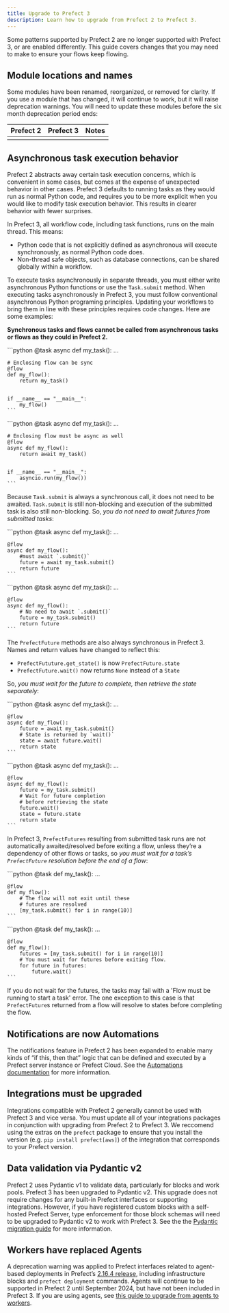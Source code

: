 ```yaml
---
title: Upgrade to Prefect 3
description: Learn how to upgrade from Prefect 2 to Prefect 3.
---
```


Some patterns supported by Prefect 2 are no longer supported with Prefect 3, or are enabled differently. 
This guide covers changes that you may need to make to ensure your flows keep flowing.

## Module locations and names

Some modules have been renamed, reorganized, or removed for clarity. If you use a module that has changed, it will continue to work, but it will raise deprecation warnings. 
You will need to update these modules before the six month deprecation period ends:

| Prefect 2 | Prefect 3 | Notes                                 |
| --------- | --------- | ------------------------------------- |
|           |           |                                       |

## Asynchronous task execution behavior

Prefect 2 abstracts away certain task execution concerns, which is convenient in some cases, but comes at the expense of unexpected behavior in other cases. 
Prefect 3 defaults to running tasks as they would run as normal Python code, and requires you to be more explicit when you would like to modify task execution behavior. 
This results in clearer behavior with fewer surprises.

In Prefect 3, all workflow code, including task functions, runs on the main thread. This means:

- Python code that is not explicitly defined as asynchronous will execute synchronously, as normal Python code does.
- Non-thread safe objects, such as database connections, can be shared globally within a workflow.

To execute tasks asynchronously in separate threads, you must either write asynchronous Python functions or use the `Task.submit` method. 
When executing tasks asynchronously in Prefect 3, you must follow conventional asynchronous Python programing principles. 
Updating your workflows to bring them in line with these principles requires code changes. Here are some examples:

**Synchronous tasks and flows cannot be called from asynchronous tasks or flows as they could in Prefect 2.**

<CardGroup cols={2}>
  <Card title="Prefect 2">
    ```python
    @task
    async def my_task():
	...
	

    # Enclosing flow can be sync
    @flow
    def my_flow():
	    return my_task()
	
		
    if __name__ == "__main__":
	    my_flow()
    ```
  </Card>
  <Card title="Prefect 3">
    ```python
    @task
    async def my_task():
	    ...
	

    # Enclosing flow must be async as well
    @flow
    async def my_flow():
	    return await my_task()
	
	
    if __name__ == "__main__":
	    asyncio.run(my_flow())
    ``` 
  </Card>
</CardGroup>

Because `Task.submit` is always a synchronous call, it does not need to be awaited. 
`Task.submit` is still non-blocking and execution of the submitted task is also still non-blocking. 
So, *you do not need to await futures from submitted tasks*:

<CardGroup cols={2}>
  <Card title="Prefect 2">
    ```python
    @task
    async def my_task():
	        ...
	
	
    @flow
    async def my_flow():
	    #must await `.submit()`
	    future = await my_task.submit()
	    return future
    ```
  </Card>
  <Card title="Prefect 3">
    ```python
    @task
    async def my_task():
	    ...
	
	
    @flow
    async def my_flow():
	    # No need to await `.submit()`
	    future = my_task.submit()
	    return future
    ```
  </Card>
</CardGroup>

The `PrefectFuture` methods are also always synchronous in Prefect 3. Names and return values have changed to reflect this:

- `PrefectFututure.get_state()` is now `PrefectFuture.state`
- `PrefectFuture.wait()` now returns `None` instead of a `State`

So, *you must wait for the future to complete, then retrieve the state separately*:

<CardGroup cols={2}>
  <Card title="Prefect 2">
    ```python
    @task
    async def my_task():
    	...
	
	
    @flow
    async def my_flow():
    	future = await my_task.submit()
	    # State is returned by `wait()`
	    state = await future.wait()
	    return state
    ```
  </Card>
  <Card title="Prefect 3">
    ```python
    @task
    async def my_task():
    	...
	
	
    @flow
    async def my_flow():
	    future = my_task.submit()
	    # Wait for future completion  
	    # before retrieving the state
	    future.wait()
	    state = future.state
	    return state
    ```
  </Card>
</CardGroup>

In Prefect 3, `PrefectFutures` resulting from submitted task runs are not automatically awaited/resolved before exiting a flow, unless they’re a dependency of other flows or tasks, so *you must wait for a task’s `PrefectFuture` resolution before the end of a flow*:

<CardGroup cols={2}>
  <Card title="Prefect 2">
    ```python
    @task
    def my_task():
	    ...
	
	
    @flow
    def my_flow():
	    # The flow will not exit until these 
	    # futures are resolved
	    [my_task.submit() for i in range(10)]
    ```
  </Card>
  <Card title="Prefect 3">
    ```python
    @task
    def my_task():
	    ...
	
	
    @flow
    def my_flow():
	    futures = [my_task.submit() for i in range(10)]
	    # You must wait for futures before exiting flow.
	    for future in futures:
		    future.wait()
    ```
  </Card>
</CardGroup>

If you do not wait for the futures, the tasks may fail with a 'Flow must be running to start a task' error. 
The one exception to this case is that `PrefectFuture`s returned from a flow will resolve to states before completing the flow.

## Notifications are now Automations

The notifications feature in Prefect 2 has been expanded to enable many kinds of “if this, then that” logic that can be defined and executed by a Prefect server instance or Prefect Cloud.
See the [Automations documentation](/3.0rc/automate/events/automations-triggers) for more information.

## Integrations must be upgraded

Integrations compatible with Prefect 2 generally cannot be used with Prefect 3 and vice versa. 
You must update all of your integrations packages in conjunction with upgrading from Prefect 2 to Prefect 3. 
We reccomend using the extras on the `prefect` package to ensure that you install the version (e.g. `pip install prefect[aws]`) of the integration that corresponds to your Prefect version.

## Data validation via Pydantic v2

Prefect 2 uses Pydantic v1 to validate data, particularly for blocks and work pools. 
Prefect 3 has been upgraded to Pydantic v2. This upgrade does not require changes for any built-in Prefect interfaces or supporting integrations. 
However, if you have registered custom blocks with a self-hosted Prefect Server, type enforcement for those block schemas will need to be upgraded to Pydantic v2 to work with Prefect 3. 
See the the [Pydantic migration guide](https://www.notion.so/Prefect-2-3-Upgrade-Guide-e43313731c1d4adbb4e4175548058b51?pvs=21) for more information.

## Workers have replaced Agents

A deprecation warning was applied to Prefect interfaces related to agent-based deployments in Prefect’s [2.16.4 release](https://github.com/PrefectHQ/prefect/releases/tag/2.16.4), including infrastructure blocks and `prefect deployment` commands. 
Agents will continue to be supported in Prefect 2 until September 2024, but have not been included in Prefect 3. 
If you are using agents, see [this guide to upgrade from agents to workers](https://docs-3.prefect.io/3.0rc/resources/upgrade-agents-to-workers).